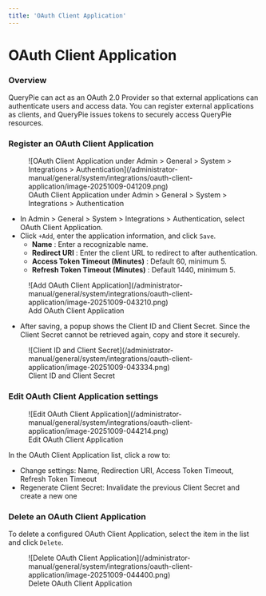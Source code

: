 ```yaml
---
title: 'OAuth Client Application'
---
```


# OAuth Client Application

### Overview

QueryPie can act as an OAuth 2.0 Provider so that external applications can authenticate users and access data. You can register external applications as clients, and QueryPie issues tokens to securely access QueryPie resources.

### Register an OAuth Client Application

<figure data-layout="center" data-align="center">
![OAuth Client Application under Admin &gt; General &gt; System &gt; Integrations &gt; Authentication](/administrator-manual/general/system/integrations/oauth-client-application/image-20251009-041209.png)
<figcaption>
OAuth Client Application under Admin &gt; General &gt; System &gt; Integrations &gt; Authentication
</figcaption>
</figure>

* In Admin &gt; General &gt; System &gt; Integrations &gt; Authentication, select OAuth Client Application.
* Click `+Add`, enter the application information, and click `Save`.
    *  **Name**  : Enter a recognizable name.
    *  **Redirect URI**  : Enter the client URL to redirect to after authentication.
    *  **Access Token Timeout (Minutes)**  : Default 60, minimum 5.
    *  **Refresh Token Timeout (Minutes)**  : Default 1440, minimum 5.

<figure data-layout="center" data-align="center">
![Add OAuth Client Application](/administrator-manual/general/system/integrations/oauth-client-application/image-20251009-043210.png)
<figcaption>
Add OAuth Client Application
</figcaption>
</figure>

* After saving, a popup shows the Client ID and Client Secret. Since the Client Secret cannot be retrieved again, copy and store it securely. 

<figure data-layout="center" data-align="center">
![Client ID and Client Secret](/administrator-manual/general/system/integrations/oauth-client-application/image-20251009-043334.png)
<figcaption>
Client ID and Client Secret
</figcaption>
</figure>

### Edit OAuth Client Application settings

<figure data-layout="center" data-align="center">
![Edit OAuth Client Application](/administrator-manual/general/system/integrations/oauth-client-application/image-20251009-044214.png)
<figcaption>
Edit OAuth Client Application
</figcaption>
</figure>

In the OAuth Client Application list, click a row to:

* Change settings: Name, Redirection URI, Access Token Timeout, Refresh Token Timeout
* Regenerate Client Secret: Invalidate the previous Client Secret and create a new one

### Delete an OAuth Client Application

To delete a configured OAuth Client Application, select the item in the list and click `Delete`.

<figure data-layout="center" data-align="center">
![Delete OAuth Client Application](/administrator-manual/general/system/integrations/oauth-client-application/image-20251009-044400.png)
<figcaption>
Delete OAuth Client Application
</figcaption>
</figure>
